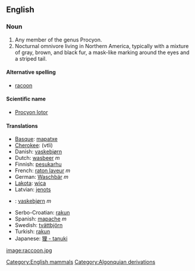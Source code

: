 {{wikipedia}}
==English==
[[Category:English mammals]]

===Noun===
# Any member of the genus Procyon.
# Nocturnal omnivore living in Northern America, typically with a mixture of gray, brown, and black fur, a mask-like marking around the eyes and a striped tail.

====Alternative spelling====
*[[racoon]]

====Scientific name====
*[[Procyon lotor]]

====Translations====
*[[Basque]]: [[mapatxe]]
*[[Cherokee]]: (vtli)
*Danish: [[vaskebjørn]]
*Dutch: [[wasbeer]] ''m''
*Finnish: [[pesukarhu]]
*French: [[raton laveur]] ''m''
*German: [[Waschbär]] ''m'' 
*[[Lakota]]: [[wica]]
*Latvian: [[jenots]]
*{{no}}: [[vaskebjørn]] ''m''
*Serbo-Croatian: [[rakun]]
*Spanish: [[mapache]] ''m''
*Swedish: [[tvättbjörn]]
*Turkish: [[rakun]]
*Japanese: [[狸 - tanuki]]
[[image:raccoon.jpg]]
[[Category:Algonquian derivations]]